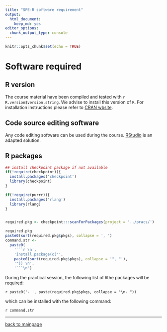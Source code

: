 ---
title: "SPE-R software requirement"
output: 
  html_document: 
    keep_md: yes
editor_options: 
  chunk_output_type: console
---

```{r setup, include=FALSE}
knitr::opts_chunk$set(echo = TRUE)
```

# Software required

## R version

The course material have been compiled and tested with
`r R.version$version.string`.
We advise to install this version of `R`. For installation instructions please refer to [CRAN wbsite](https://cran.r-project.org/).

## Code source editing software

Any code editing software can be used during the course.
[RStudio](https://www.rstudio.com/) is an adapted solution. 

## R packages

```{r pkgs list, include=FALSE}
## install checkpoint package if not available
if(!require(checkpoint)){ 
  install.packages('checkpoint') 
  library(checkpoint)
}

if(!require(purrr)){ 
  install.packages('rlang') 
  library(rlang)
}


required.pkg <- checkpoint:::scanForPackages(project = '../pracs/')

required.pkg
paste0(sort(required.pkg$pkgs), collapse = ', ')
command.str <- 
  paste0(
    '```r \n', 
    'install.package(c("', 
    paste0(sort(required.pkg$pkgs), collapse = '", "'), 
    '")) \n',
    '```\n')

```

During the practical session, the following list of `R`the packages will be required:

`r paste0('- ', paste(required.pkg$pkgs, collapse = "\n- "))`

which can be installed with the following command:

`r command.str`

---
[back to mainpage](https://spe-r.github.io/)
